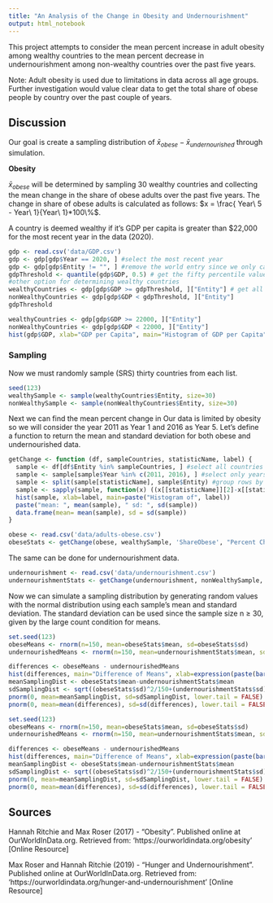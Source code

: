 ```yaml
---
title: "An Analysis of the Change in Obesity and Undernourishment"
output: html_notebook
---
```


This project attempts to consider the mean percent increase in adult obesity among wealthy countries to the mean percent decrease in undernourishment among non-wealthy countries over the past five years. 

Note: Adult obesity is used due to limitations in data across all age groups. Further investigation would value clear data to get the total share of obese people by country over the past couple of years.

## Discussion

Our goal is create a sampling distribution of $\bar{x}_{obese} - \bar{x}_{undernourished}$ through simulation. 

**Obesity**

$\bar{x}_{obese}$ will be determined by sampling 30 wealthy countries and collecting the mean change in the share of obese adults over the past five years. The change in share of obese adults is calculated as follows: $x = \frac{ Year\ 5 - Year\ 1}{Year\ 1}*100\%$.

A country is deemed wealthy if it's GDP per capita is greater than $22,000 for the most recent year in the data (2020).

```r
gdp <- read.csv('data/GDP.csv')
gdp <- gdp[gdp$Year == 2020, ] #select the most recent year
gdp <- gdp[gdp$Entity != "", ] #remove the world entry since we only care about countries
gdpThreshold <- quantile(gdp$GDP, 0.5) # get the fifty percentile value
#other option for determining wealthy countries
wealthyCountries <- gdp[gdp$GDP >= gdpThreshold, ]["Entity"] # get all wealthy country names
nonWealthyCountries <- gdp[gdp$GDP < gdpThreshold, ]["Entity"]
gdpThreshold

wealthyCountries <- gdp[gdp$GDP >= 22000, ]["Entity"]
nonWealthyCountries <- gdp[gdp$GDP < 22000, ]["Entity"]
hist(gdp$GDP, xlab="GDP per Capita", main="Histogram of GDP per Capita")
```

### Sampling
Now we must randomly sample (SRS) thirty countries from each list.

```r
seed(123)
wealthySample <- sample(wealthyCountries$Entity, size=30)
nonWealthySample <- sample(nonWealthyCountries$Entity, size=30)
```
Next we can find the mean percent change in Our data is limited by obesity so we will consider the year 2011 as Year 1 and 2016 as Year 5. Let's define a function to return the mean and standard deviation for both obese and undernourished data.
```r
getChange <- function (df, sampleCountries, statisticName, label) {
  sample <- df[df$Entity %in% sampleCountries, ] #select all countries in the sample
  sample <- sample[sample$Year %in% c(2011, 2016), ] #select only years 2011 2016
  sample <- split(sample[statisticName], sample$Entity) #group rows by country
  sample <- sapply(sample, function(x) ((x[[statisticName]][2]-x[[statisticName]][1])/x[[statisticName]][1])*100) #calculate percentage change for each country
  hist(sample, xlab=label, main=paste("Histogram of", label))
  paste("mean: ", mean(sample), " sd: ", sd(sample))
  data.frame(mean= mean(sample), sd = sd(sample))
}
```

```r
obese <- read.csv('data/adults-obese.csv')
obeseStats <- getChange(obese, wealthySample, 'ShareObese', "Percent Change in Share of Obese Adults")
```
The same can be done for undernourishment data.
```r
undernourishment <- read.csv('data/undernourishment.csv')
undernourishmentStats <- getChange(undernourishment, nonWealthySample, 'ShareUndernourished', "Percent Change in Share of Undernourished People")
```

Now we can simulate a sampling distribution by generating random values with the normal distribution using each sample's mean and standard deviation. The standard deviation can be used since the sample size n ≥ 30, given by the large count condition for means.

```r
set.seed(123)
obeseMeans <- rnorm(n=150, mean=obeseStats$mean, sd=obeseStats$sd)
undernourishedMeans <- rnorm(n=150, mean=undernourishmentStats$mean, sd=undernourishmentStats$sd)

differences <- obeseMeans - undernourishedMeans
hist(differences, main="Difference of Means", xlab=expression(paste(bar(x)[obese], " - ", bar(x)[undernourished])))
meanSamplingDist <- obeseStats$mean-undernourishmentStats$mean
sdSamplingDist <- sqrt((obeseStats$sd)^2/150+(undernourishmentStats$sd)^2/150)
pnorm(0, mean=meanSamplingDist, sd=sdSamplingDist, lower.tail = FALSE)
pnorm(0, mean=mean(differences), sd=sd(differences), lower.tail = FALSE)

```
```r
set.seed(123)
obeseMeans <- rnorm(n=150, mean=obeseStats$mean, sd=obeseStats$sd)
undernourishedMeans <- rnorm(n=150, mean=undernourishmentStats$mean, sd=undernourishmentStats$sd) * -1

differences <- obeseMeans - undernourishedMeans
hist(differences, main="Difference of Means", xlab=expression(paste(bar(x)[obese], " - ", bar(x)[undernourished])))
meanSamplingDist <- obeseStats$mean-undernourishmentStats$mean
sdSamplingDist <- sqrt((obeseStats$sd)^2/150+(undernourishmentStats$sd)^2/150)
pnorm(0, mean=meanSamplingDist, sd=sdSamplingDist, lower.tail = FALSE)
pnorm(0, mean=mean(differences), sd=sd(differences), lower.tail = FALSE)

```

## Sources
Hannah Ritchie and Max Roser (2017) - "Obesity". Published online at OurWorldInData.org. Retrieved from: 'https://ourworldindata.org/obesity' [Online Resource]

Max Roser and Hannah Ritchie (2019) - "Hunger and Undernourishment". Published online at OurWorldInData.org. Retrieved from: 'https://ourworldindata.org/hunger-and-undernourishment' [Online Resource]
